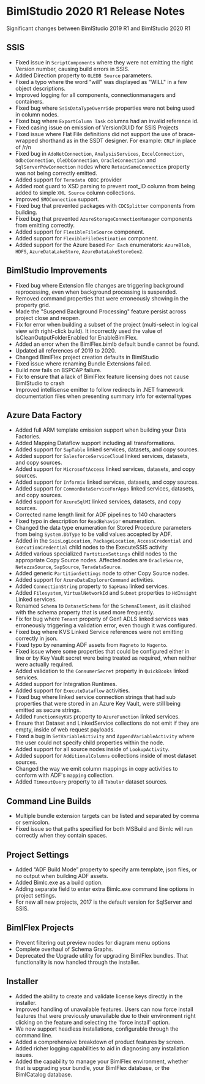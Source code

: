 # BimlStudio 2020 R1 Release Notes

Significant changes between BimlStudio 2019 R1 and BimlStudio 2020 R1

## SSIS
* Fixed issue in `ScriptComponents` where they were not emitting the right Version number, causing build errors in SSIS.
* Added Direction property to `OLEDB Source` parameters.
* Fixed a typo where the word "will" was displayed as "WILL" in a few object descriptions.
* Improved logging for all components, connectionmanagers and containers.
* Fixed bug where `SsisDataTypeOverride` properties were not being used in column nodes.
* Fixed bug where `ExportColumn Task` columns had an invalid reference id. 
* Fixed casing issue on emission of VersionGUID for SSIS Projects
* Fixed issue where Flat File definitions did not support the use of brace-wrapped shorthand as in the SSDT designer. For example: `CRLF` in place of /r/n
* Fixed bug in `AdoNetConnection`, `AnalysisServices`, `ExcelConnection`, `OdbcConnection`, `OleDbConnection`, `OracleConnection` and `SqlServerPdwConnection` nodes where `RetainSameConnection` property was not being correctly emitted.
* Added support for `Teradata ODBC` provider
* Added root guard to XSD parsing to prevent root_ID column from being added to simple `XML Source` column collections.
* Improved `SMOConnection` support.
* Fixed bug that prevented packages with `CDCSplitter` components from building.
* Fixed bug that prevented `AzureStorageConnectionManager` components from emitting correctly.
* Added support for `FlexibleFileSource` component.
* Added support for `FlexibleFileDestination` component.
* Added support for the Azure based `For Each` enumerators: `AzureBlob`, `HDFS`, `AzureDataLakeStore`, `AzureDataLakeStoreGen2`.

## BimlStudio Improvements
* Fixed bug where Extension file changes are triggering background reprocessing, even when background processing is suspended.
* Removed command properties that were erroneously showing in the property grid.
* Made the "Suspend Background Processing" feature persist across project close and reopen.
* Fix for error when building a subset of the project (multi-select in logical view with right-click build). It incorrectly used the value of IsCleanOutputFolderEnabled for EnableBimlFlex.
* Added an error when the BimlFlex.bimlb default bundle cannot be found.
* Updated all references of 2019 to 2020.
* Changed BimlFlex project creation defaults in BimlStudio
* Fixed issue where renaming Bundle Extensions failed.
* Build now fails on BSPCAP failure.
* Fix to ensure that a lack of BimlFlex feature licensing does not cause BimlStudio to crash
* Improved intellisense emitter to follow redirects in .NET framework documentation files when presenting summary info for external types

## Azure Data Factory
* Added full ARM template emission support when building your Data Factories.
* Added Mapping Dataflow support including all transformations.
* Added support for `SapTable` linked services, datasets, and copy sources.
* Added support for `SalesforceServiceCloud` linked services, datasets, and copy sources.
* Added support for `MicrosoftAccess` linked services, datasets, and copy sources.
* Added support for `Informix` linked services, datasets, and copy sources.
* Added support for `CommonDataServiceForApps` linked services, datasets, and copy sources.
* Added support for `AzureSqlMI` linked services, datasets, and copy sources.
* Corrected name length limit for ADF pipelines to 140 characters
* Fixed typo in description for `ReadBehavior` enumeration.
* Changed the data type enumeration for Stored Procedure parameters from being `System.DbType` to be valid values accepted by ADF.
* Added in the `SsisLogLocation`, `PackageLocation`, `AccessCredential` and `ExecutionCredential` child nodes to the ExecuteSSIS activity
* Added various specialized `PartitionSettings` child nodes to the appropriate Copy Source nodes. Affected nodes are `OracleSource`, `NetezzaSource`, `SapSource`, `TeradataSource`.
* Added generic `PartitionSettings` node to other Copy Source nodes.
* Added support for `AzureDataExplorerCommand` activities.
* Added `ConnectionString` property to `SapHana` linked services.
* Added `Filesystem`, `VirtualNetworkId` and `Subnet` properties to `HdInsight` Linked services.
* Renamed `Schema` to `DatasetSchema` for the `SchemaElement`, as it clashed with the schema property that is used more frequently.
* Fix for bug where `Tenant` property of Gen1 ADLS linked services was erroneously triggering a validation error, even though it was configured.
* Fixed bug where KVS Linked Service references were not emitting correctly in json.
* Fixed typo by renaming ADF assets from `Magneto` to `Magento`.
* Fixed issue where some properties that could be configured either in line or by Key Vault secret were being treated as required, when neither were actually required.
* Added validation to the `ConsumerSecret` property in `QuickBooks` linked services.
* Added support for Integration Runtimes.
* Added support for `ExecuteDataflow` activities.
* Fixed bug where linked service connection strings that had sub properties that were stored in an Azure Key Vault, were still being emitted as secure strings.
* Added `FunctionKeyKVS` property to `AzureFunction` linked services.
* Ensure that Dataset and LinkedService collections do not emit if they are empty, inside of web request payloads.
* Fixed a bug in `SetVariableActivity` and `AppendVariableActivity` where the user could not specify child properties within the node.
* Added support for all source nodes inside of `LookupActivity`.
* Added support for `AdditionalColumns` collections inside of most dataset sources.
* Changed the way we emit column mappings in copy activities to conform with ADF's `mapping` collection.
* Added `TimeoutQuery` property to all `Tabular` dataset sources.

## Command Line Builds

* Multiple bundle extension targets can be listed and separated by comma or semicolon.
* Fixed issue so that paths specified for both MSBuild and Bimlc will run correctly when they contain spaces.

## Project Settings

* Added “ADF Build Mode” property to specify arm template, json files, or no output when building ADF assets.
* Added Bimlc.exe as a build option.
* Adding separate field to enter extra Bimlc.exe command line options in project settings.
* For new all new projects, 2017 is the default version for SqlServer and SSIS.

## BimlFlex Projects

* Prevent filtering out preview nodes for diagram menu options
* Complete overhaul of Schema Graphs.
* Deprecated the Upgrade utility for upgrading BimlFlex bundles. That functionality is now handled through the installer.

## Installer

* Added the ability to create and validate license keys directly in the installer.
* Improved handling of unavailable features. Users can now force install features that were previously unavailable due to their environment right clicking on the feature and selecting the 'force install' option.
* We now support headless installations, configurable through the command line.
* Added a comprehensive breakdown of product features by screen.
* Added richer logging capabilities to aid in diagnosing any installation issues.
* Added the capability to manage your BimlFlex environment, whether that is upgrading your bundle, your BimlFlex database, or the BimlCatalog database.

